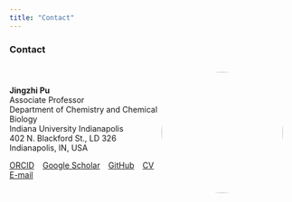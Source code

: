 ```yaml
---
title: "Contact"
---
```


### Contact ###

:::{.about-flex style="display: flex; align-items: center;"}

<div>
**Jingzhi Pu**  
Associate Professor  
Department of Chemistry and Chemical Biology  
Indiana University Indianapolis  
402 N. Blackford St., LD 326  
Indianapolis, IN, USA

[ORCID](https://orcid.org/0000-0002-3042-335X) &ensp; [Google Scholar](https://scholar.google.com/citations?user=RlYang0AAAAJ&hl=en) &ensp; [GitHub](https://github.com/pujingzhi) &ensp; [CV](./files/JPu-CV.pdf) &ensp; [E-mail](mailto:jpu@iu.edu)
</div>

![](files/jpu_photo.png){width="215px" style="border-radius:50%; margin-right:20px;"}

:::

